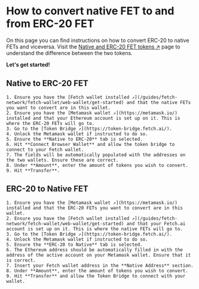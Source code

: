 # How to convert native FET to and from ERC-20 FET

On this page you can find instructions on how to convert ERC-20 to native FETs and viceversa. Visit the [Native and ERC-20 FET tokens ↗️](/concepts/fetch-network/native-and-erc20-fet-tokens) page to understand the difference between the two tokens.

**Let's get started!**

## Native to ERC-20 FET

    1. Ensure you have the [Fetch wallet installed ↗️](/guides/fetch-network/fetch-wallet/web-wallet/get-started) and that the native FETs you want to convert are in this wallet.
    2. Ensure you have the [Metamask wallet ↗️](https://metamask.io/) installed and that your Ethereum account is set up on it. This is where the ERC-20 FETs will go to.
    3. Go to the [Token Bridge ↗️](https://token-bridge.fetch.ai/).
    4. Unlock the Metamask wallet if instructed to do so.
    5. Ensure the **Native to ERC-20** tab is selected.
    6. Hit **Connect Browser Wallet** and allow the token bridge to connect to your Fetch wallet.
    7. The fields will be automatically populated with the addresses on the two wallets. Ensure these are correct.
    8. Under **Amount**, enter the amount of tokens you wish to convert.
    9. Hit **Transfer**.

## ERC-20 to Native FET

    1. Ensure you have the [Metamask wallet ↗️](https://metamask.io/) installed and that the ERC-20 FETs you want to convert are in this wallet.
    2. Ensure you have the [Fetch wallet installed ↗️](/guides/fetch-network/fetch-wallet/web-wallet/get-started) and that your Fetch.ai account is set up on it. This is where the native FETs will go to.
    3. Go to the [Token Bridge ↗️](https://token-bridge.fetch.ai/).
    4. Unlock the Metamask wallet if instructed to do so.
    5. Ensure the **ERC-20 to Native** tab is selected.
    6. The Ethereum address should be automatically filled in with the address of the active account on your Metamask wallet. Ensure that it is correct.
    7. Insert your Fetch wallet address in the **Native Address** section.
    8. Under **Amount**, enter the amount of tokens you wish to convert.
    9. Hit **Transfer** and allow the Token Bridge to connect with your wallet.
